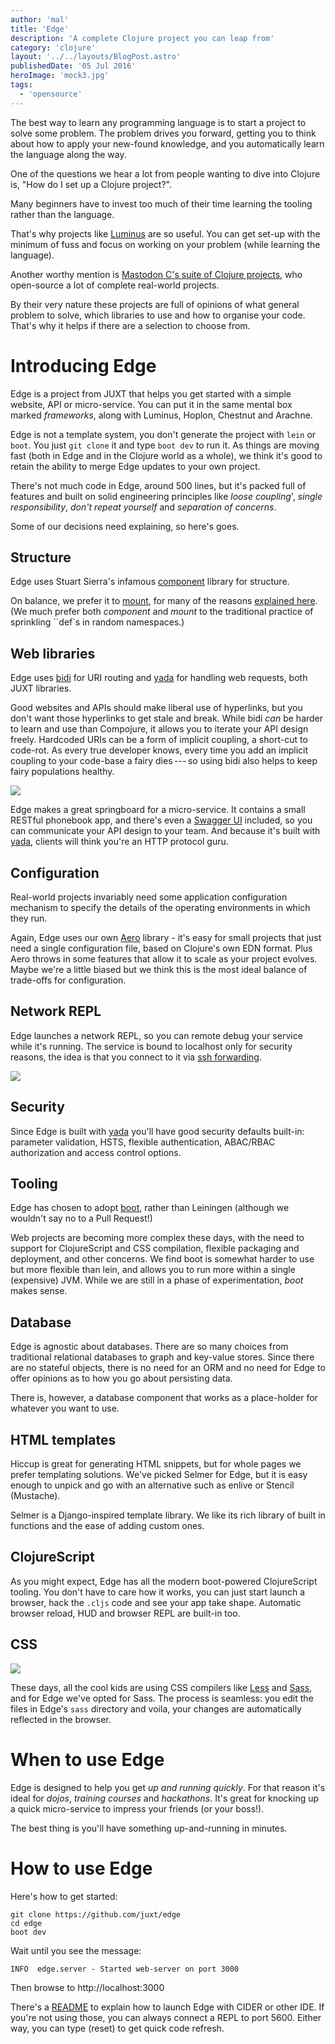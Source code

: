 ```yaml
---
author: 'mal'
title: 'Edge'
description: 'A complete Clojure project you can leap from'
category: 'clojure'
layout: '../../layouts/BlogPost.astro'
publishedDate: '05 Jul 2016'
heroImage: 'mock3.jpg'
tags:
  - 'opensource'
---
```



The best way to learn any programming language is to start a project to
solve some problem. The problem drives you forward, getting you to think
about how to apply your new-found knowledge, and you automatically learn
the language along the way.

One of the questions we hear a lot from people wanting to dive into
Clojure is, \"How do I set up a Clojure project?\".

Many beginners have to invest too much of their time learning the
tooling rather than the language.

That's why projects like [Luminus](http://www.luminusweb.net/) are so
useful. You can get set-up with the minimum of fuss and focus on working
on your problem (while learning the language).

Another worthy mention is [Mastodon C's suite of Clojure
projects](https://github.com/mastodonc), who open-source a lot of
complete real-world projects.

By their very nature these projects are full of opinions of what general
problem to solve, which libraries to use and how to organise your code.
That's why it helps if there are a selection to choose from.

# Introducing Edge

Edge is a project from JUXT that helps you get started with a simple
website, API or micro-service. You can put it in the same mental box
marked _frameworks_, along with Luminus, Hoplon, Chestnut and Arachne.

Edge is not a template system, you don't generate the project with
`lein` or `boot`. You just `git clone` it and type `boot dev` to run it.
As things are moving fast (both in Edge and in the Clojure world as a
whole), we think it's good to retain the ability to merge Edge updates
to your own project.

There's not much code in Edge, around 500 lines, but it's packed full of
features and built on solid engineering principles like _loose
coupling_\', _single responsibility_, _don't repeat yourself_ and
_separation of concerns_.

Some of our decisions need explaining, so here's goes.

## Structure

Edge uses Stuart Sierra's infamous
[component](https://github.com/stuartsierra/component) library for
structure.

On balance, we prefer it to [mount](https://github.com/tolitius/mount),
for many of the reasons [explained
here](https://www.reddit.com/r/Clojure/comments/41p73n/contrasting_component_and_mount/).
(We much prefer both _component_ and _mount_ to the traditional practice
of sprinkling \`\`def\`s in random namespaces.)

## Web libraries

Edge uses [bidi](https://github.com/juxt/bidi) for URI routing and
[yada](https://juxt.pro/blog/posts/yada-1.html) for handling web
requests, both JUXT libraries.

Good websites and APIs should make liberal use of hyperlinks, but you
don't want those hyperlinks to get stale and break. While bidi _can_ be
harder to learn and use than Compojure, it allows you to iterate your
API design freely. Hardcoded URIs can be a form of implicit coupling, a
short-cut to code-rot. As every true developer knows, every time you add
an implicit coupling to your code-base a fairy dies --- so using bidi
also helps to keep fairy populations healthy.


<Image src={fa} />

Edge makes a great springboard for a micro-service. It contains a small
RESTful phonebook app, and there's even a [Swagger
UI](http://swagger.io/) included, so you can communicate your API design
to your team. And because it's built with
[yada](https://juxt.pro/blog/posts/yada-1.html), clients will think
you're an HTTP protocol guru.

## Configuration

Real-world projects invariably need some application configuration
mechanism to specify the details of the operating environments in which
they run.

Again, Edge uses our own [Aero](https://juxt.pro/blog/posts/aero.html)
library - it's easy for small projects that just need a single
configuration file, based on Clojure's own EDN format. Plus Aero throws
in some features that allow it to scale as your project evolves. Maybe
we're a little biased but we think this is the most ideal balance of
trade-offs for configuration.

## Network REPL

Edge launches a network REPL, so you can remote debug your service while
it's running. The service is bound to localhost only for security
reasons, the idea is that you connect to it via [ssh
forwarding](http://blog.trackets.com/2014/05/17/ssh-tunnel-local-and-remote-port-forwarding-explained-with-examples.html).


<Image src={ps} />

## Security

Since Edge is built with [yada](https://juxt.pro/blog/posts/yada-1.html)
you'll have good security defaults built-in: parameter validation, HSTS,
flexible authentication, ABAC/RBAC authorization and access control
options.

## Tooling

Edge has chosen to adopt [boot](http://boot-clj.com/), rather than
Leiningen (although we wouldn't say no to a Pull Request!)

Web projects are becoming more complex these days, with the need to
support for ClojureScript and CSS compilation, flexible packaging and
deployment, and other concerns. We find boot is somewhat harder to use
but more flexible than lein, and allows you to run more within a single
(expensive) JVM. While we are still in a phase of experimentation,
_boot_ makes sense.

## Database

Edge is agnostic about databases. There are so many choices from
traditional relational databases to graph and key-value stores. Since
there are no stateful objects, there is no need for an ORM and no need
for Edge to offer opinions as to how you go about persisting data.

There is, however, a database component that works as a place-holder for
whatever you want to use.

## HTML templates

Hiccup is great for generating HTML snippets, but for whole pages we
prefer templating solutions. We've picked Selmer for Edge, but it is
easy enough to unpick and go with an alternative such as enlive or
Stencil (Mustache).

Selmer is a Django-inspired template library. We like its rich library
of built in functions and the ease of adding custom ones.

## ClojureScript

As you might expect, Edge has all the modern boot-powered ClojureScript
tooling. You don't have to care how it works, you can just start launch
a browser, hack the `.cljs` code and see your app take shape. Automatic
browser reload, HUD and browser REPL are built-in too.

## CSS


<Image src={pf} />

These days, all the cool kids are using CSS compilers like
[Less](http://lesscss.org/) and [Sass](http://sass-lang.com/), and for
Edge we've opted for Sass. The process is seamless: you edit the files
in Edge's `sass` directory and voila, your changes are automatically
reflected in the browser.

# When to use Edge

Edge is designed to help you get _up and running quickly_. For that
reason it's ideal for _dojos_, _training courses_ and _hackathons_. It's
great for knocking up a quick micro-service to impress your friends (or
your boss!).

The best thing is you'll have something up-and-running in minutes.

# How to use Edge

Here's how to get started:

    git clone https://github.com/juxt/edge
    cd edge
    boot dev

Wait until you see the message:

    INFO  edge.server - Started web-server on port 3000

Then browse to http://localhost:3000

There's a [README](https://github.com/juxt/edge/blob/master/README.adoc)
to explain how to launch Edge with CIDER or other IDE. If you're not
using those, you can always connect a REPL to port 5600. Either way, you
can type (reset) to get quick code refresh.
